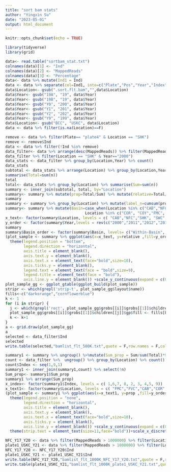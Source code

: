 ```yaml
---
title: "sort bam stats"
author: "Yingxin Su"
date: "2023-05-01"
output: html_document
---
```


```r
knitr::opts_chunk$set(echo = TRUE)
```

```r
library(tidyverse)
library(grid)
```


```r
data<- read.table("sortbam_stat.txt")
colnames(data)[1] <- "Ind"
colnames(data)[2] <- "MappedReads"
colnames(data)[3] <- "Percentage"
data<- data %>% mutate(Ind1 = Ind)
data <- data %>% separate(col=Ind1, into=c("Plate","Pos","Year","Index","Location"),sep = "_" )
data$Location<- gsub(".sort.flt.bam","",data$Location)
data$Year<- gsub("19A", "19", data$Year)
data$Year<- gsub("19B", "19", data$Year)
data$Year<- gsub("Y0", "200", data$Year)
data$Year<- gsub("Y1", "201", data$Year)
data$Year<- gsub("Y2", "202", data$Year)
data$Year<- gsub("Y9", "199", data$Year)
data$Location<- gsub("BCC", "USKC", data$Location)
data <- data %>% filter(is.na(Location)==F)

remove <- data %>% filter(Plate== "plate4" & Location == "SHK")
remove <- remove$Ind
data <- data %>% filter(!Ind %in% remove)
data_filter<- data %>% arrange(desc(MappedReads)) %>% filter(MappedReads > 500000 & Ind !="plate7_F08_Y21_0031_SWC_removed.sort.flt.bam") 
data_filter %>% filter(Location == "SHK" & Year=="2000")
data_stats <- data_filter %>% group_by(Location,Year) %>% count()
data_stats
subtotal <- data_stats %>% arrange(Location) %>% group_by(Location,Year) %>% 
summarise(Total=sum(n)) 
total
total<- data_stats %>% group_by(Location) %>% summarise(Sum=sum(n))
summary <- inner_join(subtotal, total, by="Location")
summary<- summary %>% mutate(prop=Total/Sum) %>% mutate(relative=Total/max(summary$Sum))
summary
summary <- summary %>% group_by(Location) %>% mutate(label_n=cumsum(prop) - 0.5*prop) %>% mutate(label_location = label_n + 0.02) %>% mutate(label_relative=cumsum(relative)-0.5*relative)
summary<- summary %>% mutate(Basin=case_when(Location %in% c("CAB","NFC","SHK", "SWC") ~ "Out-of-Basin",
                                   Location %in% c("COR", "COY","FMC", "FVC", "USKC")~ "Within-Basin"))
x_text<- factor(summary$Location, levels = c( "CAB","NFC","SHK", "SWC", "COR", "COY", "FMC","FVC", "USKC" ))
y_order <- factor(summary$Year,levels = rev(c("2000","2011","2012","2017", "2019","2020","2021")))
summary
summary$Basin_order <- factor(summary$Basin, levels= c("Within-Basin", "Out-of-Basin"))
(plot_sample <- summary %>% ggplot(aes(x=x_text, y=relative ,fill=y_order)) + geom_bar(stat = "identity",width=0.9) + theme_classic() + 
  theme(legend.position = "bottom",
        legend.direction = "horizontal",
        axis.title = element_blank(),
        axis.text.y = element_blank(),
        axis.text.x = element_text(face="bold",size=10),
        axis.ticks.y = element_blank(), 
        legend.text = element_text(face = "bold",size=9),
        legend.title = element_text(face = "bold"),
        axis.line.y = element_blank()) +scale_y_continuous(expand = c(0,0)) + scale_fill_viridis_d(option = "plasma",alpha=0.8,guide=guide_legend(reverse = T,nrow = 1)) + geom_text(aes(x=x_text,y=label_relative,label=Total),size=2.5)+facet_wrap(.~Basin_order,scales = "free_x")+theme(strip.text = element_text(size=11,face="bold"))+labs(fill="Year"))
plot_sample_gg <- ggplot_gtable(ggplot_build(plot_sample))
stripr <- which(grepl('strip-t', plot_sample_gg$layout$name))
fills<-c("darkorange","cornflowerblue")
k <- 1
for (i in stripr) {
  j <- which(grepl('rect', plot_sample_gg$grobs[[i]]$grobs[[1]]$childrenOrder))
  plot_sample_gg$grobs[[i]]$grobs[[1]]$children[[j]]$gp$fill <- fills[k]
  k <- k+1
}
a <- grid.draw(plot_sample_gg)
a
selected <- data_filter$Ind
selected
write.table(selected,"bamlist_flt_500K.txt",quote = F,row.names = F,col.names = F)
```

```r
summary1 <- summary %>% ungroup() %>%mutate(Sum_prop = Sum/sum(Total)*9)
count <- data_filter %>%  ungroup() %>% group_by(Location) %>% count() 
count$Index <- seq(1,9,1)
summary1 <- inner_join(summary1,count) %>% select(!n)
Sum_prop<- summary1$Sum_prop
summary1 %>% arrange(Sum_prop)
x_index<- factor(summary1$Index, levels = c( 1,6,7, 8, 2, 3, 4,5, 9))
x_text1<- factor(summary$Location, levels = c( "FMC","FVC","CAB","COR","COY","SWC","SHK", "USKC","NFC"))
(plot_sample <- summary1 %>% ggplot(aes(x=x_text1, y=prop ,fill=y_order)) + geom_bar(aes(width=Sum_prop),stat = "identity") + theme_classic() + 
  theme(legend.position = "none",
        legend.direction = "horizontal",
        axis.title = element_blank(),
        axis.text.y = element_blank(),
        axis.text.x = element_text(face="bold",size=10),
        axis.ticks.y = element_blank(), 
        axis.line.y = element_blank()) +scale_y_continuous(expand = c(0,0)) + scale_fill_viridis_d(option = "plasma",alpha=0.8) + geom_text(aes(x=x_text,y=label_n,label=Total),size=3)+
  theme(strip.text = element_text(size=11,face="bold"))+scale_x_discrete(breaks=))
```

```r
NFC_Y17_Y20 <- data %>% filter(MappedReads > 1000000) %>% filter(Location=="NFC") %>% filter(Year=="Y17" | Year=="Y20") %>% filter(Plate !="plate9")
plate1_USKC_Y21 <- data %>% filter(MappedReads > 1000000) %>% filter(Location=="USKC" & Plate=="plate1")
NFC_Y17_Y20 <- NFC_Y17_Y20$Ind
plate1_USKC_Y21 <- plate1_USKC_Y21$Ind
write.table(NFC_Y17_Y20,"bamlist_flt_1000K_NFC_Y17_Y20.txt",quote = F,row.names = F,col.names = F)
write.table(plate1_USKC_Y21,"bamlist_flt_1000K_plate1_USKC_Y21.txt",quote = F,row.names = F,col.names = F)
```

